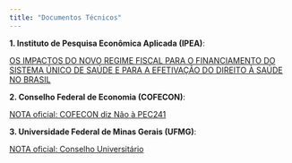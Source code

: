 ```yaml
---
title: "Documentos Técnicos"
---
```


**1. Instituto de Pesquisa Econômica Aplicada (IPEA)**:

[OS IMPACTOS DO NOVO REGIME FISCAL PARA O FINANCIAMENTO DO SISTEMA ÚNICO DE SAÚDE E
PARA A EFETIVAÇÃO DO DIREITO À SAÚDE NO BRASIL](docs/nota_ipea.pdf)

**2. Conselho Federal de Economia (COFECON)**:

[NOTA oficial: COFECON diz Não à PEC241](docs/nota_COFECON.pdf)

**3. Universidade Federal de Minas Gerais (UFMG)**:

[NOTA oficial: Conselho Universitário](docs/nota_UFMG.jpg)
